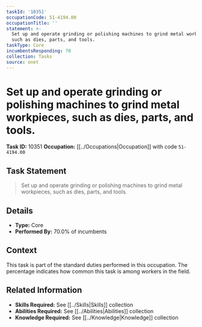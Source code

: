 ```yaml
---
taskId: '10351'
occupationCode: 51-4194.00
occupationTitle: ''
statement: >-
  Set up and operate grinding or polishing machines to grind metal workpieces,
  such as dies, parts, and tools.
taskType: Core
incumbentsResponding: 70
collection: Tasks
source: onet
---
```

# Set up and operate grinding or polishing machines to grind metal workpieces, such as dies, parts, and tools.

**Task ID:** 10351
**Occupation:** [[../Occupations|Occupation]] with code `51-4194.00`

## Task Statement

> Set up and operate grinding or polishing machines to grind metal workpieces, such as dies, parts, and tools.

## Details

- **Type:** Core
- **Performed By:** 70.0% of incumbents

## Context

This task is part of the standard duties performed in this occupation. The percentage indicates how common this task is among workers in the field.

## Related Information

- **Skills Required:** See [[../Skills|Skills]] collection
- **Abilities Required:** See [[../Abilities|Abilities]] collection
- **Knowledge Required:** See [[../Knowledge|Knowledge]] collection
